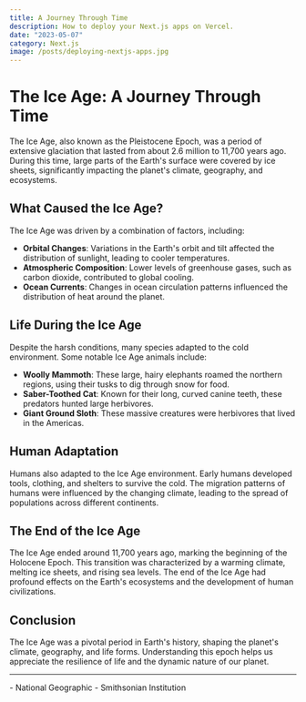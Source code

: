 ```yaml
---
title: A Journey Through Time
description: How to deploy your Next.js apps on Vercel.
date: "2023-05-07"
category: Next.js
image: /posts/deploying-nextjs-apps.jpg
---
```

# The Ice Age: A Journey Through Time

The Ice Age, also known as the Pleistocene Epoch, was a period of extensive glaciation that lasted from about 2.6 million to 11,700 years ago. During this time, large parts of the Earth's surface were covered by ice sheets, significantly impacting the planet's climate, geography, and ecosystems.

## What Caused the Ice Age?

The Ice Age was driven by a combination of factors, including:
- **Orbital Changes**: Variations in the Earth's orbit and tilt affected the distribution of sunlight, leading to cooler temperatures.
- **Atmospheric Composition**: Lower levels of greenhouse gases, such as carbon dioxide, contributed to global cooling.
- **Ocean Currents**: Changes in ocean circulation patterns influenced the distribution of heat around the planet.

## Life During the Ice Age

Despite the harsh conditions, many species adapted to the cold environment. Some notable Ice Age animals include:
- **Woolly Mammoth**: These large, hairy elephants roamed the northern regions, using their tusks to dig through snow for food.
- **Saber-Toothed Cat**: Known for their long, curved canine teeth, these predators hunted large herbivores.
- **Giant Ground Sloth**: These massive creatures were herbivores that lived in the Americas.

<AnimalGallery />

## Human Adaptation

Humans also adapted to the Ice Age environment. Early humans developed tools, clothing, and shelters to survive the cold. The migration patterns of humans were influenced by the changing climate, leading to the spread of populations across different continents.

## The End of the Ice Age

The Ice Age ended around 11,700 years ago, marking the beginning of the Holocene Epoch. This transition was characterized by a warming climate, melting ice sheets, and rising sea levels. The end of the Ice Age had profound effects on the Earth's ecosystems and the development of human civilizations.

<ClimateChangeImpact />

## Conclusion

The Ice Age was a pivotal period in Earth's history, shaping the planet's climate, geography, and life forms. Understanding this epoch helps us appreciate the resilience of life and the dynamic nature of our planet.

---

<References>
- National Geographic
- Smithsonian Institution
</References>
